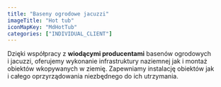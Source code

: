 ```yaml
---
title: "Baseny ogrodowe jacuzzi"
imageTitle: "Hot tub"
iconMapKey: "MdHotTub"
categories: ["INDIVIDUAL_CLIENT"]
---
```


Dzięki współpracy z&nbsp;**wiodącymi producentami** basenów ogrodowych i&nbsp;jacuzzi, oferujemy wykonanie infrastruktury naziemnej jak i&nbsp;montaż obiektów wkopywanych w&nbsp;ziemię. Zapewniamy instalację obiektów jak i&nbsp;całego oprzyrządowania niezbędnego do ich utrzymania.
